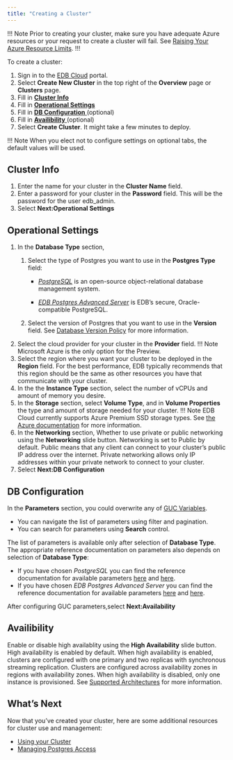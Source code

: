 ```yaml
---
title: "Creating a Cluster"
---
```

!!! Note
Prior to creating your cluster, make sure you have adequate Azure resources or your request to create a cluster will fail. See [Raising Your Azure Resource Limits](01_check_resource_limits).
!!!

To create a cluster:

1. Sign in to the [EDB Cloud](https://portal.edbcloud.com) portal.
3. Select **Create New Cluster** in the top right of the **Overview** page or **Clusters** page.
4. Fill in [**Cluster Info**](#cluster-info)
5. Fill in [**Operational Settings**](#operational-settings)
6. Fill in [**DB Configuration** ](#db-configuation) (optional)
7. Fill in [ **Availibility** ](#availibility) (optional)
8. Select **Create Cluster**. It might take a few minutes to deploy.

!!! Note
    When you elect not to configure settings on optional tabs, the default values will be used.

##  Cluster Info
1. Enter the name for your cluster in the **Cluster Name** field.
2. Enter a password for your cluster in the **Password** field. This will be the password for the user edb_admin.
3. Select **Next:Operational Settings**

## Operational Settings
1. In the **Database Type** section,
   1. Select the type of Postgres you want to use in the **Postgres Type** field:
      - [*PostgreSQL*](../../../supported-open-source/postgresql/) is an open-source object-relational database management system.

      - [*EDB Postgres Advanced Server*](../../../epas/latest/) is EDB’s secure, Oracle-compatible PostgreSQL.

   2. Select the version of Postgres that you want to use in the **Version** field. See [Database Version Policy](../overview/05_database_version_policy) for more information.
2. Select the cloud provider for your cluster in the **Provider** field.
   !!! Note
       Microsoft Azure is the only option for the Preview.
3. Select the region where you want your cluster to be deployed in the **Region** field. For the best performance, EDB typically recommends that this region should be the same as other resources you have that communicate with your cluster.
4. In the the **Instance Type** section, select the number of vCPUs and amount of memory you desire.
5. In the **Storage** section, select **Volume Type**, and in **Volume Properties** the type and amount of storage needed for your cluster.
   !!! Note
       EDB Cloud currently supports Azure Premium SSD storage types. See [the Azure documentation](https://docs.microsoft.com/en-us/azure/virtual-machines/disks-types#premium-ssd) for more information.
6. In the **Networking** section, Whether to use private or public networking using the **Networking** slide button. Networking is set to Public by default. Public means that any client can connect to your cluster’s public IP address over the internet.
Private networking allows only IP addresses within your private network to connect to your cluster.
7. Select **Next:DB Configuration**

## DB Configuration
In the **Parameters** section, you could overwrite any of [GUC Variables](https://www.enterprisedb.com/blog/what-guc-variable).
* You can navigate the list of parameters using filter and pagination.
* You can search for parameters using **Search** control.

The list of parameters is available only after selection of **Database Type**. The appropriate reference documentation on parameters also depends on selection of **Database Type**:
* If you have chosen  *PostgreSQL*  you can find the reference documentation for available parameters [here](https://www.postgresql.org/docs/current/config-setting.html) and [here](https://www.postgresql.org/docs/current/runtime-config.html).
* If you have chosen *EDB Postgres Advanced Server*  you can find the reference documentation for available parameters [here](https://www.enterprisedb.com/docs/epas/latest/epas_guide/03_database_administration/01_configuration_parameters/02_summary_of_configuration_parameters/#summary_of_configuration_parameters) and [here](https://www.enterprisedb.com/docs/epas/latest/epas_guide/03_database_administration/01_configuration_parameters/).

After configuring GUC parameters,select **Next:Availability**

## Availibility
 Enable or disable high availablity using the **High Availability** slide button. High availability is enabled by default.
 When high availability is enabled, clusters are configured with one primary and two replicas with synchronous streaming replication.
 Clusters are configured across availability zones in regions with availability zones. When high availability is disabled, only one instance is provisioned.
 See [Supported Architectures](../overview/02_high_availibility) for more information.

## What’s Next

Now that you’ve created your cluster, here are some additional resources for cluster use and management:

* [Using your Cluster]( ../using_cluster/)
* [Managing Postgres Access](../../administering_cluster/02_postgres_access/)

